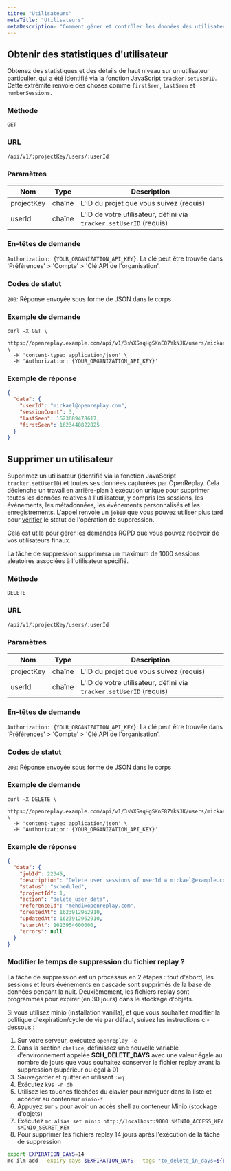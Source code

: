 ```yaml
---
titre: "Utilisateurs"
metaTitle: "Utilisateurs"
metaDescription: "Comment gérer et contrôler les données des utilisateurs."
---
```


## Obtenir des statistiques d'utilisateur

Obtenez des statistiques et des détails de haut niveau sur un utilisateur particulier, qui a été identifié via la fonction JavaScript `tracker.setUserID`. Cette extrémité renvoie des choses comme `firstSeen`, `lastSeen` et `numberSessions`.

### Méthode
`GET`

### URL
`/api/v1/:projectKey/users/:userId`

### Paramètres

| Nom | Type | Description |
|----------|-------------|-------------|
| projectKey | chaîne | L'ID du projet que vous suivez (requis) |
| userId | chaîne | L'ID de votre utilisateur, défini via `tracker.setUserID` (requis) |

### En-têtes de demande

`Authorization: {YOUR_ORGANIZATION_API_KEY}`: La clé peut être trouvée dans 'Préférences' > 'Compte' > 'Clé API de l'organisation'.

### Codes de statut

`200`: Réponse envoyée sous forme de JSON dans le corps

### Exemple de demande


```shell
curl -X GET \
  https://openreplay.example.com/api/v1/3sWXSsqHgSKnE87YkNJK/users/mickael@openreplay.com \
  -H 'content-type: application/json' \
  -H 'Authorization: {YOUR_ORGANIZATION_API_KEY}'
```


### Exemple de réponse


```json
{
  "data": {
    "userId": "mickael@openreplay.com",
    "sessionCount": 3,
    "lastSeen": 1623689478617,
    "firstSeen": 1623440822825
  }
}
```


## Supprimer un utilisateur

Supprimez un utilisateur (identifié via la fonction JavaScript `tracker.setUserID`) et toutes ses données capturées par OpenReplay. Cela déclenche un travail en arrière-plan à exécution unique pour supprimer toutes les données relatives à l'utilisateur, y compris les sessions, les événements, les métadonnées, les événements personnalisés et les enregistrements. L'appel renvoie un `jobID` que vous pouvez utiliser plus tard pour [vérifier](/api/jobs#getjobdetails) le statut de l'opération de suppression.

Cela est utile pour gérer les demandes RGPD que vous pouvez recevoir de vos utilisateurs finaux.

<Aside type="note">
	La tâche de suppression supprimera un maximum de 1000 sessions aléatoires associées à l'utilisateur spécifié.
</Aside>

### Méthode
`DELETE`

### URL
`/api/v1/:projectKey/users/:userId`

### Paramètres

| Nom | Type | Description |
|----------|-------------|-------------|
| projectKey | chaîne | L'ID du projet que vous suivez (requis) |
| userId | chaîne | L'ID de votre utilisateur, défini via `tracker.setUserID` (requis) |

### En-têtes de demande

`Authorization: {YOUR_ORGANIZATION_API_KEY}`: La clé peut être trouvée dans 'Préférences' > 'Compte' > 'Clé API de l'organisation'.

### Codes de statut

`200`: Réponse envoyée sous forme de JSON dans le corps

### Exemple de demande


```shell
curl -X DELETE \
  https://openreplay.example.com/api/v1/3sWXSsqHgSKnE87YkNJK/users/mickael@example.com \
  -H 'content-type: application/json' \
  -H 'Authorization: {YOUR_ORGANIZATION_API_KEY}'
```


### Exemple de réponse


```json
{
  "data": {
    "jobId": 22345,
    "description": "Delete user sessions of userId = mickael@example.com",
    "status": "scheduled",
    "projectId": 1,
    "action": "delete_user_data",
    "referenceId": "mehdi@openreplay.com",
    "createdAt": 1623912962910,
    "updatedAt": 1623912962910,
    "startAt": 1623954600000,
    "errors": null
  }
}
```


### Modifier le temps de suppression du fichier replay ?

La tâche de suppression est un processus en 2 étapes : tout d'abord, les sessions et leurs événements en cascade sont supprimés de la base de données pendant la nuit. Deuxièmement, les fichiers replay sont programmés pour expirer (en 30 jours) dans le stockage d'objets.

Si vous utilisez minio (installation vanilla), et que vous souhaitez modifier la politique d'expiration/cycle de vie par défaut, suivez les instructions ci-dessous :
1. Sur votre serveur, exécutez `openreplay -e`
2. Dans la section `chalice`, définissez une nouvelle variable d'environnement appelée **SCH_DELETE_DAYS** avec une valeur égale au nombre de jours que vous souhaitez conserver le fichier replay avant la suppression (supérieur ou égal à 0)
3. Sauvegarder et quitter en utilisant `:wq`
4. Exécutez `k9s -n db`
5. Utilisez les touches fléchées du clavier pour naviguer dans la liste et accéder au conteneur `minio-*`
6. Appuyez sur `s` pour avoir un accès shell au conteneur Minio (stockage d'objets)
7. Exécutez `mc alias set minio http://localhost:9000 $MINIO_ACCESS_KEY $MINIO_SECRET_KEY`
8. Pour supprimer les fichiers replay 14 jours après l'exécution de la tâche de suppression


```bash
export EXPIRATION_DAYS=14
mc ilm add --expiry-days $EXPIRATION_DAYS --tags "to_delete_in_days=${EXPIRATION_DAYS}" minio/mobs
```

